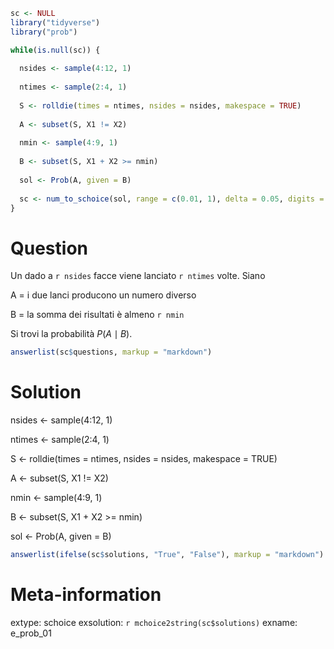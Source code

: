 ```r
sc <- NULL
library("tidyverse")
library("prob")

while(is.null(sc)) {
  
  nsides <- sample(4:12, 1)
  
  ntimes <- sample(2:4, 1)
  
  S <- rolldie(times = ntimes, nsides = nsides, makespace = TRUE)
  
  A <- subset(S, X1 != X2)
  
  nmin <- sample(4:9, 1)
  
  B <- subset(S, X1 + X2 >= nmin)
  
  sol <- Prob(A, given = B)
  
  sc <- num_to_schoice(sol, range = c(0.01, 1), delta = 0.05, digits = 2)
}
```

Question
========
Un dado a `r nsides` facce viene lanciato `r ntimes` volte. Siano 

A = i due lanci producono un numero diverso

B = la somma dei risultati è almeno `r nmin`

Si trovi la probabilità $P(A \mid B)$.

```r
answerlist(sc$questions, markup = "markdown")
```

Solution
========

  nsides <- sample(4:12, 1)
  
  ntimes <- sample(2:4, 1)
  
  S <- rolldie(times = ntimes, nsides = nsides, makespace = TRUE)
  
  A <- subset(S, X1 != X2)
  
  nmin <- sample(4:9, 1)
  
  B <- subset(S, X1 + X2 >= nmin)
  
  sol <- Prob(A, given = B)

```r
answerlist(ifelse(sc$solutions, "True", "False"), markup = "markdown")
```

Meta-information
================
extype: schoice
exsolution: `r mchoice2string(sc$solutions)`
exname: e_prob_01

